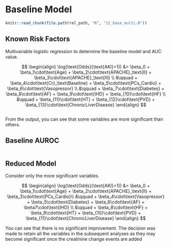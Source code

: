 # Baseline Model

```r
knitr::read_chunk(file.path(rel_path, "R", "12_base_multi.R"))
```

## Known Risk Factors

Multivariable logistic regression to determine the baseline model and AUC value.

$$
\begin{align}
\log(\text{Odds}(\text{AKI}=1)) &= \beta_0 + \beta_1\cdot\text{Age} + \beta_2\cdot\text{APACHE}_\text{II} + \beta_3\cdot\text{APACHE}_\text{III} \\
  &\qquad + \beta_4\cdot\text{Cr}_\text{Baseline} + \beta_5\cdot\text{PCs_Cardio} + \beta_6\cdot\text{Vasopressor} \\
  &\qquad + \beta_7\cdot\text{Diabetes} + \beta_8\cdot\text{AF} + \beta_9\cdot\text{IHD} + \beta_{10}\cdot\text{HF} \\
  &\qquad + \beta_{11}\cdot\text{HT} + \beta_{12}\cdot\text{PVD} + \beta_{13}\cdot\text{ChronicLiverDisease}
\end{align}
$$

```r
```

From the output, you can see that some variables are more significant than others.

## Baseline AUROC

```r
```

## Reduced Model

Consider only the more significant variables.

$$
\begin{align}
\log(\text{Odds}(\text{AKI}=1)) &= \beta_0 + \beta_1\cdot\text{Age} + \beta_2\cdot\text{APACHE}_\text{II} + \beta_3\cdot\text{PCs_Cardio}\\
  &\qquad + \beta_4\cdot\text{Vasopressor} + \beta_5\cdot\text{Diabetes} + \beta_6\cdot\text{AF} + \beta7\cdot\text{IHD} \\
  &\qquad + \beta_8\cdot\text{HF} + \beta_9\cdot\text{HT} + \beta_{10}\cdot\text{PVD} + \beta_{11}\cdot\text{ChronicLiverDisease}
\end{align}
$$

You can see that there is no significant improvement. The decision was made to retain all the variables in the subsequent analyses as they may become significant once the creatinine change events are added

```r
```
